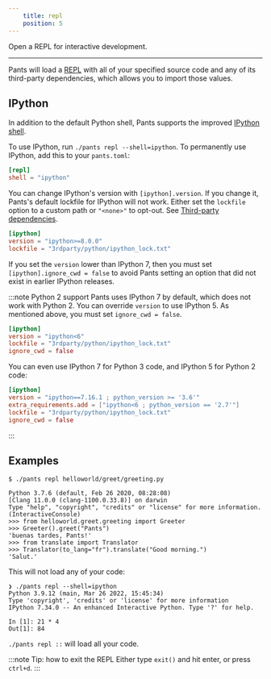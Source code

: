 ```yaml
---
    title: repl
    position: 5
---
```


Open a REPL for interactive development.

---

Pants will load a [REPL](https://en.wikipedia.org/wiki/REPL) with all of your specified source code and any of its third-party dependencies, which allows you to import those values.

## IPython

In addition to the default Python shell, Pants supports the improved [IPython shell](https://ipython.org).

To use IPython, run `./pants repl --shell=ipython`. To permanently use IPython, add this to your `pants.toml`:

```toml title="pants.toml"
[repl]
shell = "ipython"
```

You can change IPython's version with `[ipython].version`. If you change it, Pants's default lockfile for IPython will not work. Either set the `lockfile` option to a custom path or `"<none>"` to opt-out. See [Third-party dependencies](../python-overview/third-party-dependencies.mdx#tool-lockfiles).

```toml title="pants.toml"
[ipython]
version = "ipython>=8.0.0"
lockfile = "3rdparty/python/ipython_lock.txt"
```

If you set the `version` lower than IPython 7, then you must set `[ipython].ignore_cwd = false` to avoid Pants setting an option that did not exist in earlier IPython releases.

:::note Python 2 support
Pants uses IPython 7 by default, which does not work with Python 2. You can override `version` to use IPython 5. As mentioned above, you must set `ignore_cwd = false`.

```toml
[ipython]
version = "ipython<6"
lockfile = "3rdparty/python/ipython_lock.txt"
ignore_cwd = false
```

You can even use IPython 7 for Python 3 code, and IPython 5 for Python 2 code:

```toml
[ipython]
version = "ipython==7.16.1 ; python_version >= '3.6'"
extra_requirements.add = ["ipython<6 ; python_version == '2.7'"]
lockfile = "3rdparty/python/ipython_lock.txt"
ignore_cwd = false
```

:::

## Examples

```text title="Shell"
$ ./pants repl helloworld/greet/greeting.py

Python 3.7.6 (default, Feb 26 2020, 08:28:08)
[Clang 11.0.0 (clang-1100.0.33.8)] on darwin
Type "help", "copyright", "credits" or "license" for more information.
(InteractiveConsole)
>>> from helloworld.greet.greeting import Greeter
>>> Greeter().greet("Pants")
'buenas tardes, Pants!'
>>> from translate import Translator
>>> Translator(to_lang="fr").translate("Good morning.")
'Salut.'
```

This will not load any of your code:

```text title="Shell"
❯ ./pants repl --shell=ipython
Python 3.9.12 (main, Mar 26 2022, 15:45:34)
Type 'copyright', 'credits' or 'license' for more information
IPython 7.34.0 -- An enhanced Interactive Python. Type '?' for help.

In [1]: 21 * 4
Out[1]: 84
```

`./pants repl ::` will load all your code.

:::note Tip: how to exit the REPL
Either type `exit()` and hit enter, or press `ctrl+d`.
:::
